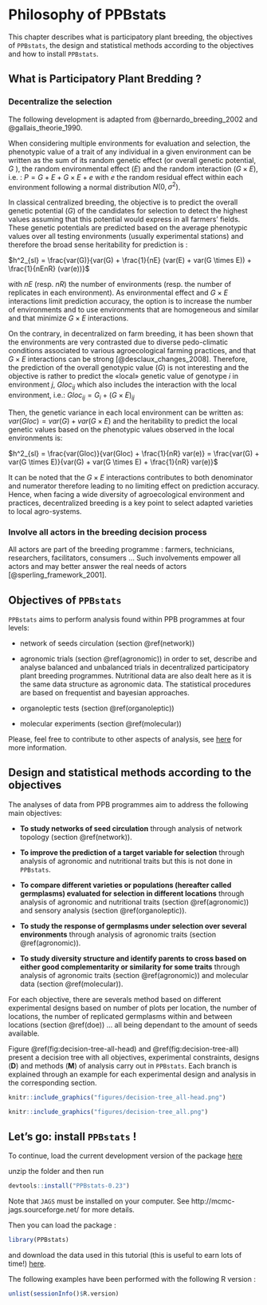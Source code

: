 # Philosophy of PPBstats {#philo}

This chapter describes what is participatory plant breeding, the objectives of `PPBstats`, the design and statistical methods according to the objectives and how to install `PPBstats`.

## What is Participatory Plant Bredding ?

### Decentralize the selection

The following development is adapted from @bernardo_breeding_2002 and @gallais_theorie_1990.

When considering multiple environments for evaluation and selection, the phenotypic value of a trait of any individual in a given environment can be written as the sum of its random genetic effect (or overall genetic potential, $G$ ), the random environmental effect ($E$) and the random interaction ($G \times E$), i.e. : $P = G + E + G \times E + e$ with $e$ the random residual effect within each environment following a normal distribution $N(0, \sigma^2)$. 

In classical centralized breeding, the objective is to predict the overall genetic potential ($G$) of the candidates for selection to detect the highest values assuming that this potential would express in all farmers’ fields. 
These genetic potentials are predicted based on the average phenotypic values over all testing environments (usually experimental stations) and therefore the broad sense heritability for prediction is :

$h^2_{sl} = \frac{var(G)}{var(G) + \frac{1}{nE} (var(E) + var(G \times E)) + \frac{1}{nEnR} (var(e))}$

with $nE$ (resp. $nR$) the number of environments (resp. the number of replicates in each environment). 
As environmental effect and $G \times E$ interactions limit prediction accuracy, the option is to increase the number of environments and to use environments that are homogeneous and similar and that minimize $G \times E$ interactions.

On the contrary, in decentralized on farm breeding, it has been shown that the environments are very contrasted due to diverse pedo-climatic conditions associated to various agroecological farming practices, and that $G \times E$ interactions can be strong [@desclaux_changes_2008]. 
Therefore, the prediction of the overall genotypic value ($G$) is not interesting and the objective is rather to predict the «local» genetic value of genotype $i$ in environment $j$, $Gloc_{ij}$
which also includes the interaction with the local environment, i.e.: $Gloc_{ij} = G_i + (G \times E)_{ij}$

Then, the genetic variance in each local environment can be written as: $var(Gloc) = var(G) + var(G \times E)$ and the heritability to predict the local genetic values based on the phenotypic values observed in the local environments is:

$h^2_{sl} = \frac{var(Gloc)}{var(Gloc) + \frac{1}{nR} var(e)} = \frac{var(G) + var(G \times E)}{var(G) + var(G \times E) + \frac{1}{nR} var(e)}$

It can be noted that the $G \times E$ interactions contributes to both denominator and numerator therefore leading to no limiting effect on prediction accuracy.
Hence, when facing a wide diversity of agroecological environment and practices, decentralized breeding is a key point to select adapted varieties to local agro-systems.


### Involve all actors in the breeding decision process

All actors are part of the breeding programme : farmers, technicians, researchers, facilitators, consumers ... Such involvements empower all actors and may better answer the real needs of actors  [@sperling_framework_2001].


## Objectives of `PPBstats`

`PPBstats` aims to perform analysis found within PPB programmes at four levels:

- network of seeds circulation (section \@ref(network))

- agronomic trials (section \@ref(agronomic)) in order to set, describe and analyse balanced and unbalanced trials in decentralized participatory plant breeding programmes.
Nutritional data are also dealt here as it is the same data structure as agronomic data.
The statistical procedures are based on frequentist and bayesian approaches.

- organoleptic tests (section \@ref(organoleptic))

- molecular experiments (section \@ref(molecular))

Please, feel free to contribute to other aspects of analysis, see [here](https://priviere.github.io/PPBstats_web_site/contribute.html) for more information.


## Design and statistical methods according to the objectives

The analyses of data from PPB programmes aim to address the following main objectives:

- **To study networks of seed circulation** through analysis of network topology (section \@ref(network)).

- **To improve the prediction of a target variable for selection** through analysis of agronomic and nutritional traits but this is not done in `PPBstats`.

- **To compare different varieties or populations (hereafter called germplasms) evaluated for selection in different locations** through analysis of agronomic and nutritional traits (section \@ref(agronomic)) and sensory analysis (section \@ref(organoleptic)).

- **To study the response of germplasms under selection over several environments** through analysis of agronomic traits (section \@ref(agronomic)).

- **To study diversity structure and identify parents to cross based on either good complementarity or similarity for some traits** through analysis of agronomic traits (section \@ref(agronomic)) and molecular data (section \@ref(molecular)).

For each objective, there are severals method based on different experimental designs based on number of plots per location, the number of locations, the number of replicated germplasms within and between locations (section \@ref(doe)) ... all being dependant to the amount of seeds available.

Figure \@ref(fig:decision-tree-all-head) and \@ref(fig:decision-tree-all) present a decision tree with all objectives, experimental constraints, designs (**D**) and methods (**M**) of analysis carry out in `PPBstats`.
Each branch is explained through an example for each experimental design and analysis in the corresponding section.

```r
knitr::include_graphics("figures/decision-tree_all-head.png")
```

```r
knitr::include_graphics("figures/decision-tree_all.png")
```


## Let's go: install `PPBstats` !

To continue, load the current development version of the package [here](https://github.com/priviere/PPBstats/archive/v0.23.zip)

unzip the folder and then run 

```r
devtools::install("PPBstats-0.23")
```

Note that `JAGS` must be installed on your computer. See http://mcmc-jags.sourceforge.net/ for more details.

Then you can load the package :

```r
library(PPBstats)
```

and download the data used in this tutorial (this is useful to earn lots of time!) [here](https://github.com/priviere/PPBstats/releases/download/v0.23/data_PPBstats.zip).

The following examples have been performed with the following R version :
```r
unlist(sessionInfo()$R.version)
```


